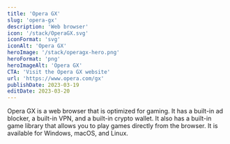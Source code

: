 ```yaml
---
title: 'Opera GX'
slug: 'opera-gx'
description: 'Web browser'
icon: '/stack/OperaGX.svg'
iconFormat: 'svg'
iconAlt: 'Opera GX'
heroImage: '/stack/operagx-hero.png'
heroFormat: 'png'
heroImageAlt: 'Opera GX'
CTA: 'Visit the Opera GX website'
url: 'https://www.opera.com/gx'
publishDate: 2023-03-19
editDate: 2023-03-20
---
```


Opera GX is a web browser that is optimized for gaming. It has a built-in ad blocker, a built-in VPN, and a built-in crypto wallet. It also has a built-in game library that allows you to play games directly from the browser. It is available for Windows, macOS, and Linux.
